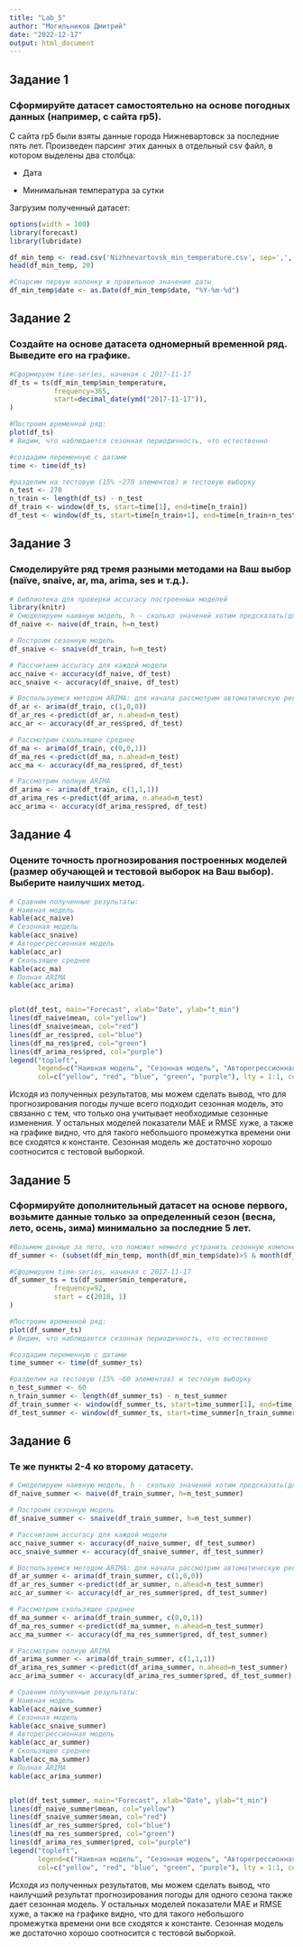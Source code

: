 ```yaml
---
title: "Lab_5"
author: "Могильников Дмитрий"
date: "2022-12-17"
output: html_document
---
```


## Задание 1
### Сформируйте датасет самостоятельно на основе погодных данных (например, с сайта rp5).


С сайта rp5 были взяты данные города Нижневартовск за последние пять лет. Произведен парсинг этих данных в отдельный csv файл, в котором выделены два столбца:

- Дата

- Минимальная температура за сутки

Загрузим полученный датасет:

```r
options(width = 100)
library(forecast)
library(lubridate)

df_min_temp <- read.csv('Nizhnevartovsk_min_temperature.csv', sep=',', header = TRUE)
head(df_min_temp, 20)

#Спарсим первую колонку в правильное значение даты
df_min_temp$date <- as.Date(df_min_temp$date, "%Y-%m-%d")
```

## Задание 2
### Создайте на основе датасета одномерный временной ряд. Выведите его на графике.

```r
#Сформируем time-series, начиная с 2017-11-17
df_ts = ts(df_min_temp$min_temperature, 
           frequency=365, 
           start=decimal_date(ymd("2017-11-17")),
)

#Построим временной ряд:
plot(df_ts) 
# Видим, что наблюдается сезонная периодичность, что естественно

#создадим переменную с датами
time <- time(df_ts)

#разделим на тестовую (15% ~270 элементов) и тестовую выборку
n_test <- 270
n_train <- length(df_ts) - n_test
df_train <- window(df_ts, start=time[1], end=time[n_train])
df_test <- window(df_ts, start=time[n_train+1], end=time[n_train+n_test])
```

## Задание 3
### Смоделируйте ряд тремя разными методами на Ваш выбор (naïve, snaive, ar, ma, arima, ses и т.д.).
```r
# библиотека для проверки accuracy построенных моделей
library(knitr)
# Смоделируем наивную модель, h - сколько значений хотим предсказать(для сравнения с тестовой выборкой)
df_naive <- naive(df_train, h=n_test)

# Построим сезонную модель
df_snaive <- snaive(df_train, h=n_test)

# Рассчитаем accuracy для каждой модели
acc_naive <- accuracy(df_naive, df_test)
acc_snaive <- accuracy(df_snaive, df_test)

# Воспользуемся методом ARIMA: для начала рассмотрим автоматическую регрессию
df_ar <- arima(df_train, c(1,0,0))
df_ar_res <-predict(df_ar, n.ahead=n_test)
acc_ar <- accuracy(df_ar_res$pred, df_test)

# Рассмотрим скользящее среднее
df_ma <- arima(df_train, c(0,0,1))
df_ma_res <-predict(df_ma, n.ahead=n_test)
acc_ma <- accuracy(df_ma_res$pred, df_test)

# Рассмотрим полную ARIMA
df_arima <- arima(df_train, c(1,1,1))
df_arima_res <-predict(df_arima, n.ahead=n_test)
acc_arima <- accuracy(df_arima_res$pred, df_test)
```

## Задание 4
### Оцените точность прогнозирования построенных моделей (размер обучающей и тестовой выборок на Ваш выбор). Выберите наилучших метод.
```r
# Сравним полученные результаты:
# Наивная модель
kable(acc_naive)
# Сезонная модель
kable(acc_snaive)
# Авторегрессионная модель
kable(acc_ar)
# Скользящее среднее
kable(acc_ma)
# Полная ARIMA
kable(acc_arima)


plot(df_test, main="Forecast", xlab="Date", ylab="t_min")
lines(df_naive$mean, col="yellow")
lines(df_snaive$mean, col="red")
lines(df_ar_res$pred, col="blue")
lines(df_ma_res$pred, col="green")
lines(df_arima_res$pred, col="purple")
legend("topleft", 
       legend=c("Наивная модель", "Сезонная модель", "Авторегрессионная модель", "Скользящее среднее", "ARIMA"),
       col=c("yellow", "red", "blue", "green", "purple"), lty = 1:1, cex=0.5)
```

Исходя из полученных результатов, мы можем сделать вывод, что для прогнозирования погоды лучше всего подходит сезонная модель, это связанно с тем, что только она учитывает необходимые сезонные изменения. У остальных моделей показатели MAE и RMSE хуже, а также на графике видно, что для такого небольшого промежутка времени они все сходятся к константе. Сезонная модель же достаточно хорошо соотносится с тестовой выборкой.

## Задание 5
### Сформируйте дополнительный датасет на основе первого, возьмите данные только за определенный сезон (весна, лето, осень, зима) минимально за последние 5 лет.

```r
#Возьмем данные за лето, что поможет немного устранить сезонную компоненту.
df_summer <- (subset(df_min_temp, month(df_min_temp$date)>5 & month(df_min_temp$date)<9))

#Сформируем time-series, начиная с 2017-11-17
df_summer_ts = ts(df_summer$min_temperature, 
           frequency=92,
           start = c(2018, 1)
)

#Построим временной ряд:
plot(df_summer_ts) 
# Видим, что наблюдается сезонная периодичность, что естественно

#создадим переменную с датами
time_summer <- time(df_summer_ts)

#разделим на тестовую (15% ~60 элементов) и тестовую выборку
n_test_summer <- 60
n_train_summer <- length(df_summer_ts) - n_test_summer
df_train_summer <- window(df_summer_ts, start=time_summer[1], end=time_summer[n_train_summer])
df_test_summer <- window(df_summer_ts, start=time_summer[n_train_summer+1], end=time_summer[n_train_summer+n_test_summer])
```

## Задание 6
### Те же пункты 2-4 ко второму датасету.
```r
# Смоделируем наивную модель, h - сколько значений хотим предсказать(для сравнения с тестовой выборкой)
df_naive_summer <- naive(df_train_summer, h=n_test_summer)

# Построим сезонную модель
df_snaive_summer <- snaive(df_train_summer, h=n_test_summer)

# Рассчитаем accuracy для каждой модели
acc_naive_summer <- accuracy(df_naive_summer, df_test_summer)
acc_snaive_summer <- accuracy(df_snaive_summer, df_test_summer)

# Воспользуемся методом ARIMA: для начала рассмотрим автоматическую регрессию
df_ar_summer <- arima(df_train_summer, c(1,0,0))
df_ar_res_summer <-predict(df_ar_summer, n.ahead=n_test_summer)
acc_ar_summer <- accuracy(df_ar_res_summer$pred, df_test_summer)

# Рассмотрим скользящее среднее
df_ma_summer <- arima(df_train_summer, c(0,0,1))
df_ma_res_summer <-predict(df_ma_summer, n.ahead=n_test_summer)
acc_ma_summer <- accuracy(df_ma_res_summer$pred, df_test_summer)

# Рассмотрим полную ARIMA
df_arima_summer <- arima(df_train_summer, c(1,1,1))
df_arima_res_summer <-predict(df_arima_summer, n.ahead=n_test_summer)
acc_arima_summer <- accuracy(df_arima_res_summer$pred, df_test_summer)

# Сравним полученные результаты:
# Наивная модель
kable(acc_naive_summer)
# Сезонная модель
kable(acc_snaive_summer)
# Авторегрессионная модель
kable(acc_ar_summer)
# Скользящее среднее
kable(acc_ma_summer)
# Полная ARIMA
kable(acc_arima_summer)


plot(df_test_summer, main="Forecast", xlab="Date", ylab="t_min")
lines(df_naive_summer$mean, col="yellow")
lines(df_snaive_summer$mean, col="red")
lines(df_ar_res_summer$pred, col="blue")
lines(df_ma_res_summer$pred, col="green")
lines(df_arima_res_summer$pred, col="purple")
legend("topleft", 
       legend=c("Наивная модель", "Сезонная модель", "Авторегрессионная модель", "Скользящее среднее", "ARIMA"),
       col=c("yellow", "red", "blue", "green", "purple"), lty = 1:1, cex=0.5)
```

Исходя из полученных результатов, мы можем сделать вывод, что наилучший результат прогнозирования погоды для одного сезона также дает сезонная модель. У остальных моделей показатели MAE и RMSE хуже, а также на графике видно, что для такого небольшого промежутка времени они все сходятся к константе. Сезонная модель же достаточно хорошо соотносится с тестовой выборкой.